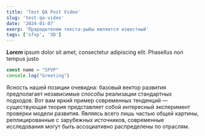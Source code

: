```yaml
---
title: 'Test QA Post Video'
slug: 'test-qa-video'
date: '2024-01-07'
exerp: 'Прародителем текста-рыбы является известный'
tags: ['sfvp', '3D']
---
```


***Lorem*** ipsum dolor sit amet, consectetur adipiscing elit. Phasellus non tempus justo

```jsx
const name = "SFVP"
console.log("Greeting")
```
Ясность нашей позиции очевидна: базовый вектор развития предполагает независимые способы реализации стандартных подходов. Вот вам яркий пример современных тенденций — существующая теория представляет собой интересный эксперимент проверки модели развития. Являясь всего лишь частью общей картины, реплицированные с зарубежных источников, современные исследования могут быть ассоциативно распределены по отраслям.
<VideoYoutube id="V9fsOaa97F4" />